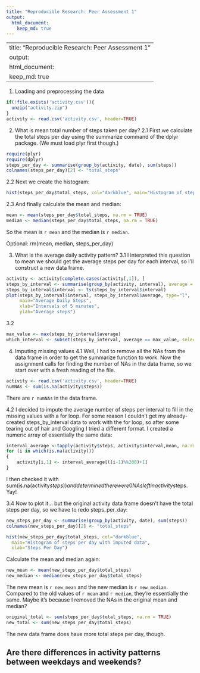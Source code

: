 ```yaml
---
title: "Reproducible Research: Peer Assessment 1"
output: 
  html_document:
    keep_md: true
---
```

---
title: "Reproducible Research: Peer Assessment 1"
output: 
  html_document:
    keep_md: true
---


1. Loading and preprocessing the data
```r
if(!file.exists('activity.csv')){
  unzip("activity.zip")
}
activity <- read.csv('activity.csv', header=TRUE)
```

2. What is mean total number of steps taken per day?
  2.1 First we calculate the total steps per day using the summarize command of the dplyr package.  (We must load plyr first though.)

```r
require(plyr)
require(dplyr)
steps_per_day <- summarise(group_by(activity, date), sum(steps))
colnames(steps_per_day)[2] <- "total_steps"
```

  2.2 Next we create the histogram:

```r
hist(steps_per_day$total_steps, col="darkblue", main="Histogram of steps per day", xlab="Steps Per Day")
```

  2.3   And finally calculate the mean and median:
```r
mean <- mean(steps_per_day$total_steps, na.rm = TRUE)
median <- median(steps_per_day$total_steps, na.rm = TRUE)
```
So the mean is `r mean` and the median is `r median`.

Optional: rm(mean, median, steps_per_day)

3. What is the average daily activity pattern?
  3.1 I interpreted this question to mean we should get the average steps per day for each interval, so I'll construct a new data frame.

```r
activity <- activity[complete.cases(activity[,1]), ]
steps_by_interval <- summarise(group_by(activity, interval), average = mean(steps, na.rm = TRUE))
steps_by_interval$interval <- ts(steps_by_interval$interval)
plot(steps_by_interval$interval, steps_by_interval$average, type="l", 
     main="Average Daily Steps", 
     xlab="Intervals of 5 minutes", 
     ylab="Average steps")
```

  3.2
```r
max_value <- max(steps_by_interval$average)
which_interval <- subset(steps_by_interval, average == max_value, select = interval)
```

4. Imputing missing values
  4.1 Well, I had to remove all the NAs from the data frame in order to get the summarize function to work.  Now the assignment calls for finding the number of NAs in the data frame, so we start over with a fresh reading of the file.
```r
activity <- read.csv('activity.csv', header=TRUE)
numNAs <- sum(is.na(activity$steps))
```
There are `r numNAs` in the data frame.

  4.2 
I decided to impute the average number of steps per interval to fill in the missing values with a for loop.  For some reason I couldn't get my already-created steps_by_interval data to work with the for loop, so after some tearing out of hair and Googling I tried a different format.  I created a numeric array of essentially the same data:

```r
interval_average <-tapply(activity$steps, activity$interval,mean, na.rm=TRUE)
for (i in which(is.na(activity)))
{
    activity[i,1] <- interval_average[((i-1)%%288)+1]
}
```
I then checked it with sum(is.na(activity$steps)) and determined there were 0 NAs left in activity$steps.  Yay!

  3.4 Now to plot it... but the original activity data frame doesn't have the total steps per day, so we have to redo steps_per_day:
```r
new_steps_per_day <- summarise(group_by(activity, date), sum(steps))
colnames(new_steps_per_day)[2] <- "total_steps"

hist(new_steps_per_day$total_steps, col="darkblue", 
  main="Histogram of steps per day with imputed data", 
  xlab="Steps Per Day")
```

Calculate the mean and median again:
```r
new_mean <- mean(new_steps_per_day$total_steps)
new_median <- median(new_steps_per_day$total_steps)
```
The new mean is `r new_mean` and the new median is `r new_median`.  Compared to the old values of `r mean` and `r median`, they're essentially the same.  Maybe it's because I removed the NAs in the original mean and median?

```r
original_total <- sum(steps_per_day$total_steps, na.rm = TRUE)
new_total <- sum(new_steps_per_day$total_steps)
```
The new data frame does have more total steps per day, though.

## Are there differences in activity patterns between weekdays and weekends?
